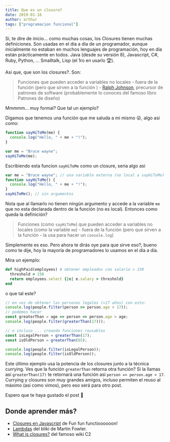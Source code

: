 ```yaml
---
title: Que es un closure?
date: 2019-01-16
author: arthur
tags: ["programacion funcional"]
---
```


Si, te dire de inicio... como muchas cosas, los Closures tienen muchas definiciones. Son usadas en el día a día de un programador, aunque inicialmente no estaban en muchos lenguajes de programación, hoy en día están prácticamente en todos. Java (desde su versión 8), Javascript, C#, Ruby, Python, ... Smalltalk, Lisp (el 1ro en usarlo 🏆).

Asi que, que son los closures?. Son:

> Funciones que pueden acceder a variables no locales - fuera de la función (pero que sirven a la función ) - [Ralph Johnson](http://wiki.c2.com/?WhatIsClosure), precursor de patrones de software (probablemente lo conoces del famoso libro Patrones de diseño)

Mmmmm... muy formal? Que tal un ejemplo?

Digamos que tenemos una función que me saluda a mi mismo 😜, algo asi como:

```javascript
function sayHiToMe(me) {
  console.log("Hello, " + me + "!");
}

var me = "Bruce wayne";
sayHiToMe(me);
```

Escribiendo esta funcion `sayHiToMe` como un closure, seria algo asi

```javascript
var me = "Bruce wayne"; // una variable externa (no local a sayHiToMe)
function sayHiToMe() {
  console.log("Hello, " + me + "!");
}
sayHiToMe(); // sin argumentos
```

Nota que al llamarlo no tienen ningún argumento y accede a la variable `me` que no esta declarada dentro de la función (no es local). Entonces como queda la definición?

> Funciones (como `sayHiToMe`) que pueden acceder a variables no locales (como la variable `me`) - fuera de la función (pero que sirven a la función - la usa para hacer un `console.log`)

Simplemente es eso. Pero ahora te dirás oye para que sirve eso?, bueno como te dije, hoy la mayoría de programadores lo usamos en el día a día.

Mira un ejemplo:

```ruby
def highPaid(employees) # obtener empleados con salario > 150
  threshold = 150
  return employees.select {|e| e.salary > threshold}
end
```

o que tal este?

```javascript
// en vez de obtener las personas legales (>17 años) con esto:
console.log(people.filter(person => person.age > 17));
// podemos hacer
const greaterThan = age => person => person.age > age;
console.log(people.filter(greaterThan(17)));

// o incluso ... creando funciones reusables
const isLegalPerson = greaterThan(17);
const isOldPerson = greaterThan(65);

console.log(people.filter(isLegalPerson));
console.log(people.filter(isOldPerson));
```

Este último ejemplo usa la potencia de los closures junto a la técnica currying. Ves que la función `greaterThan` retorna otra función? Si la llamas asi `greaterThan(17)` te retornará una función asi `person => person.age > 17`. Currying y closures son muy grandes amigos, incluso permiten el reuso al máximo (asi como vimos), pero eso será para otro post.

Espero que te haya gustado el post 🙂

## Donde aprender más?

- [Closures en Javascript](https://www.youtube.com/watch?v=CQqwU2Ixu-U) de Fun fun functioooooon!
- [Lambdas](https://martinfowler.com/bliki/Lambda.html) del bliki de Martin Fowler.
- [What is closures?](http://wiki.c2.com/?WhatIsClosure) del famoso wiki C2
